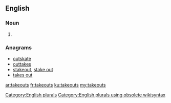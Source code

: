 ==English==

===Noun===
{{head|en}}

# {{plural of|takeout}}

===Anagrams===
* [[outskate#English|outskate]]
* [[outtakes#English|outtakes]]
* [[stakeout#English|stakeout]], [[stake out#English|stake out]]
* [[takes out#English|takes out]]

[[Category:English plurals]][[Category:English plurals using obsolete wikisyntax]]

[[ar:takeouts]]
[[fr:takeouts]]
[[ku:takeouts]]
[[my:takeouts]]